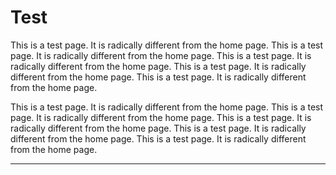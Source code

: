 # Test

This is a test page. It is radically different from the home page. This is a test page. It is radically different from the home page. This is a test page. It is radically different from the home page. This is a test page. It is radically different from the home page. This is a test page. It is radically different from the home page.

This is a test page. It is radically different from the home page. This is a test page. It is radically different from the home page. This is a test page. It is radically different from the home page. This is a test page. It is radically different from the home page. This is a test page. It is radically different from the home page.

---